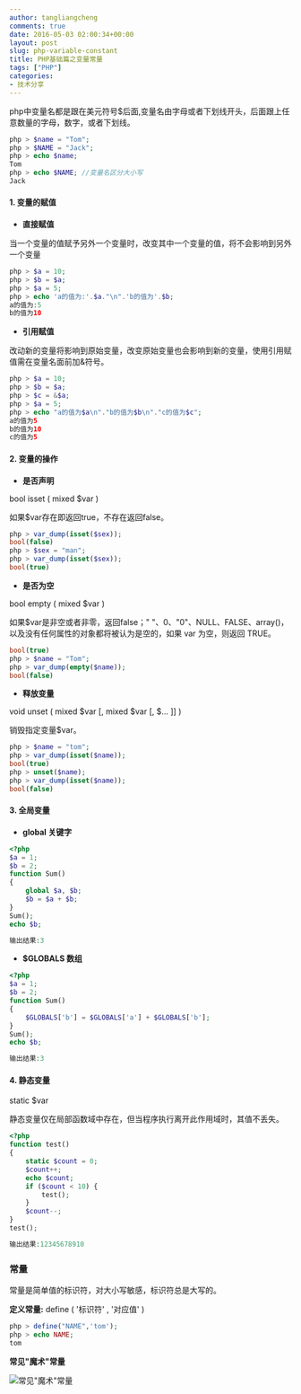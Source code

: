 ```yaml
---
author: tangliangcheng
comments: true
date: 2016-05-03 02:00:34+00:00
layout: post
slug: php-variable-constant
title: PHP基础篇之变量常量
tags: ["PHP"]
categories:
- 技术分享
---
```


php中变量名都是跟在美元符号$后面,变量名由字母或者下划线开头，后面跟上任意数量的字母，数字，或者下划线。

```php
php > $name = "Tom";
php > $NAME = "Jack";
php > echo $name;
Tom
php > echo $NAME; //变量名区分大小写
Jack
```


#### 1. 变量的赋值
 
  * **直接赋值**

当一个变量的值赋予另外一个变量时，改变其中一个变量的值，将不会影响到另外一个变量

```php
php > $a = 10;
php > $b = $a;
php > $a = 5;
php > echo 'a的值为:'.$a."\n".'b的值为'.$b;
a的值为:5
b的值为10
```

  * **引用赋值**

改动新的变量将影响到原始变量，改变原始变量也会影响到新的变量，使用引用赋值需在变量名面前加&符号。

```php
php > $a = 10;
php > $b = $a;
php > $c = &$a;
php > $a = 5;
php > echo "a的值为$a\n"."b的值为$b\n"."c的值为$c";
a的值为5
b的值为10
c的值为5
```

#### 2. 变量的操作

  * **是否声明**

bool isset ( mixed $var )

如果$var存在即返回true，不存在返回false。

```php
php > var_dump(isset($sex));
bool(false)
php > $sex = "man";
php > var_dump(isset($sex));
bool(true)
```
 
  * **是否为空**

bool empty ( mixed $var )

如果$var是非空或者非零，返回false；" "、0、"0"、NULL、FALSE、array()，以及没有任何属性的对象都将被认为是空的，如果 var 为空，则返回 TRUE。
 
```php
bool(true)
php > $name = "Tom";
php > var_dump(empty($name));
bool(false)
```

  * **释放变量**

void unset ( mixed $var [, mixed $var [, $... ]] )

销毁指定变量$var。

```php
php > $name = "tom";
php > var_dump(isset($name));
bool(true)
php > unset($name);
php > var_dump(isset($name));
bool(false)
```

#### 3. 全局变量

  * **global 关键字**

```php
<?php
$a = 1;
$b = 2;
function Sum()
{
    global $a, $b;
    $b = $a + $b;
}
Sum();
echo $b;

输出结果:3
```

  * **$GLOBALS 数组**
  
```php
<?php
$a = 1;
$b = 2;
function Sum()
{
    $GLOBALS['b'] = $GLOBALS['a'] + $GLOBALS['b'];
}
Sum();
echo $b;

输出结果:3
```

#### 4. 静态变量

static $var

静态变量仅在局部函数域中存在，但当程序执行离开此作用域时，其值不丢失。
    
```php
<?php
function test()
{
    static $count = 0;
    $count++;
    echo $count;
    if ($count < 10) {
        test();
    }
    $count--;
}
test();

输出结果:12345678910
```


### 常量

常量是简单值的标识符，对大小写敏感，标识符总是大写的。

**定义常量:** define ( '标识符' , '对应值' )
 
```php
php > define("NAME",'tom');
php > echo NAME;
tom
```

**常见"魔术"常量**

![常见"魔术"常量](./php-constant.png)
